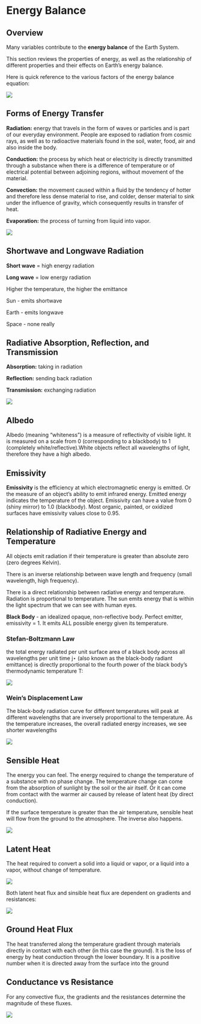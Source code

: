 # Energy Balance {#energy}

## Overview

Many variables contribute to the **energy balance** of the Earth System.

This section reviews the properties of energy, as well as the relationship of different properties and their effects on Earth's energy balance.

Here is quick reference to the various factors of the energy balance equation:

![](img/2-2-symbols.png)

## Forms of Energy Transfer

**Radiation:** energy that travels in the form of waves or particles and is part of our everyday environment. People are exposed to radiation from cosmic rays, as well as to radioactive materials found in the soil, water, food, air and also inside the body.

**Conduction:** the process by which heat or electricity is directly transmitted through a substance when there is a difference of temperature or of electrical potential between adjoining regions, without movement of the material.

**Convection:** the movement caused within a fluid by the tendency of hotter and therefore less dense material to rise, and colder, denser material to sink under the influence of gravity, which consequently results in transfer of heat.

**Evaporation:** the process of turning from liquid into vapor.

![](img/2-3-transfer.png)

## Shortwave and Longwave Radiation

**Short wave** = high energy radiation

**Long wave** = low energy radiation

Higher the temperature, the higher the emittance

Sun - emits shortwave

Earth - emits longwave

Space - none really

## Radiative Absorption, Reflection, and Transmission

**Absorption:** taking in radiation

**Reflection:** sending back radiation

**Transmission:** exchanging radiation

![](img/2-6-radiative.png)

## Albedo

Albedo (meaning “whiteness”) is a measure of reflectivity of visible light.  It is measured on a scale from 0 (corresponding to a blackbody) to 1 (completely white/reflective).White objects reflect all wavelengths of light, therefore they have a high albedo.

## Emissivity

**Emissivity** is the efficiency at which electromagnetic energy is emitted.  Or the measure of an object's ability to emit infrared energy. Emitted energy indicates the temperature of the object. Emissivity can have a value from 0 (shiny mirror) to 1.0 (blackbody). Most organic, painted, or oxidized surfaces have emissivity values close to 0.95.

## Relationship of Radiative Energy and Temperature

All objects emit radiation if their temperature is greater than absolute zero (zero degrees Kelvin).

There is an inverse relationship between wave length and frequency (small wavelength, high frequency).

There is a direct relationship between radiative energy and temperature. Radiation is proportional to temperature. The sun emits energy that is within the light spectrum that we can see with human eyes. 

**Black Body** - an idealized opaque, non-reflective body.  Perfect emitter, emissivity = 1. It emits ALL possible energy given its temperature.

### Stefan-Boltzmann Law

the total energy radiated per unit surface area of a black body across all wavelengths per unit time j⋆ (also known as the black-body radiant emittance) is directly proportional to the fourth power of the black body's thermodynamic temperature T:

![](img/2-4-stefan.png)

### Wein’s Displacement Law

The black-body radiation curve for different temperatures will peak at different wavelengths that are inversely proportional to the temperature. As the temperature increases, the overall radiated energy increases, we see shorter wavelengths


![](img/2-5-wein.png)

## Sensible Heat

The energy you can feel.  The energy required to change the temperature of a substance with no phase change. The temperature change can come from the absorption of sunlight by the soil or the air itself. Or it can come from contact with the warmer air caused by release of latent heat (by direct conduction).

If the surface temperature is greater than the air temperature, sensible heat will flow from the ground to the atmosphere.  The inverse also happens.  

![](img/2-9-sensible.png)

## Latent Heat

The heat required to convert a solid into a liquid or vapor, or a liquid into a vapor, without change of temperature.

![](img/2-10-latent.png)


Both latent heat flux and sinsible heat flux are dependent on gradients and resistances:

![](img/2-11-both.png)

## Ground Heat Flux

The heat transferred along the temperature gradient through materials directly in contact with each other (in this case the ground). It is the loss of energy by heat conduction through the lower boundary. It is a positive number when it is directed away from the surface into the ground

## Conductance vs Resistance

For any convective flux, the gradients and the resistances determine the magnitude of these fluxes.

![](img/2-8-resist.png)
